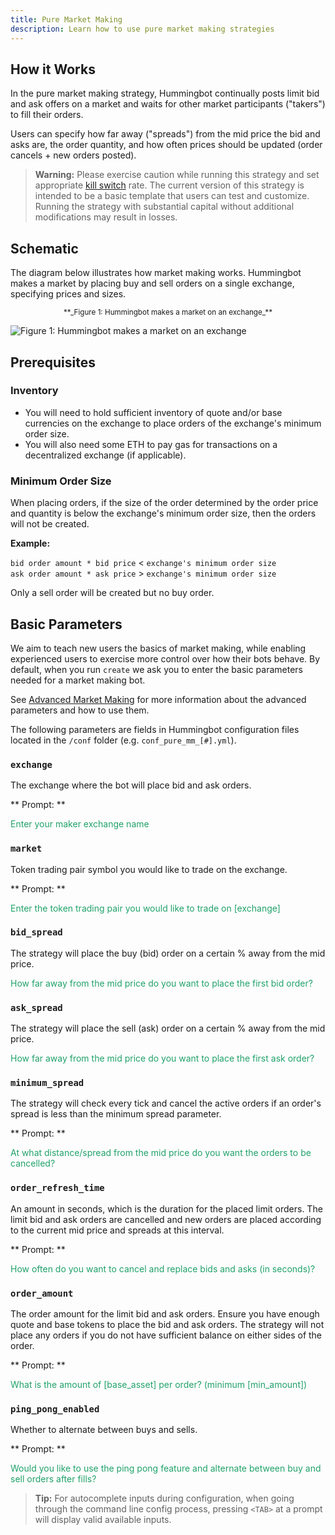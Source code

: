 ```yaml
---
title: Pure Market Making
description: Learn how to use pure market making strategies
---
```


## How it Works

In the pure market making strategy, Hummingbot continually posts limit bid and ask offers on a market and waits for other market participants ("takers") to fill their orders.

Users can specify how far away ("spreads") from the mid price the bid and asks are, the order quantity, and how often prices should be updated (order cancels + new orders posted).

> **Warning:** Please exercise caution while running this strategy and set appropriate [kill switch](/operation/command-ref/#kill-switch) rate. The current version of this strategy is intended to be a basic template that users can test and customize. Running the strategy with substantial capital without additional modifications may result in losses.

## Schematic

The diagram below illustrates how market making works. Hummingbot makes a market by placing buy and sell orders on a single exchange, specifying prices and sizes.

<small>
  <center>**_Figure 1: Hummingbot makes a market on an exchange_**</center>
</small>

![Figure 1: Hummingbot makes a market on an exchange](/img/pure-mm.png)

## Prerequisites

### Inventory

- You will need to hold sufficient inventory of quote and/or base currencies on the exchange to place orders of the exchange's minimum order size.
- You will also need some ETH to pay gas for transactions on a decentralized exchange (if applicable).

### Minimum Order Size

When placing orders, if the size of the order determined by the order price and quantity is below the exchange's minimum order size, then the orders will not be created.

**Example:**

`bid order amount * bid price` < `exchange's minimum order size`<br/>
`ask order amount * ask price` > `exchange's minimum order size`

Only a sell order will be created but no buy order.

## Basic Parameters

We aim to teach new users the basics of market making, while enabling experienced users to exercise more control over how their bots behave. By default, when you run `create` we ask you to enter the basic parameters needed for a market making bot.

See [Advanced Market Making](/strategies/adv-market-making) for more information about the advanced parameters and how to use them.

The following parameters are fields in Hummingbot configuration files located in the `/conf` folder (e.g. `conf_pure_mm_[#].yml`).

### `exchange`

The exchange where the bot will place bid and ask orders.

** Prompt: **

<div style={{ padding: "10px 20px", backgroundColor: "#1c1c1c" }}>
  <font color="#20a26a">Enter your maker exchange name</font>
</div>

### `market`

Token trading pair symbol you would like to trade on the exchange.

** Prompt: **

<div style={{ padding: "10px 20px", backgroundColor: "#1c1c1c" }}>
  <font color="#20a26a">
    Enter the token trading pair you would like to trade on [exchange]
  </font>
</div>

### `bid_spread`

The strategy will place the buy (bid) order on a certain % away from the mid price.

<div style={{ padding: "10px 20px", backgroundColor: "#1c1c1c" }}>
  <font color="#20a26a">
    How far away from the mid price do you want to place the first bid order?
  </font>
</div>

### `ask_spread`

The strategy will place the sell (ask) order on a certain % away from the mid price.

<div style={{ padding: "10px 20px", backgroundColor: "#1c1c1c" }}>
  <font color="#20a26a">
    How far away from the mid price do you want to place the first ask order?
  </font>
</div>

### `minimum_spread`

The strategy will check every tick and cancel the active orders if an order's spread is less than the minimum spread parameter.

** Prompt: **

<div style={{ padding: "10px 20px", backgroundColor: "#1c1c1c" }}>
  <font color="#20a26a">
    At what distance/spread from the mid price do you want the orders to be
    cancelled?
  </font>
</div>

### `order_refresh_time`

An amount in seconds, which is the duration for the placed limit orders. The limit bid and ask orders are cancelled and new orders are placed according to the current mid price and spreads at this interval.

** Prompt: **

<div style={{ padding: "10px 20px", backgroundColor: "#1c1c1c" }}>
  <font color="#20a26a">
    How often do you want to cancel and replace bids and asks (in seconds)?
  </font>
</div>

### `order_amount`

The order amount for the limit bid and ask orders. Ensure you have enough quote and base tokens to place the bid and ask orders. The strategy will not place any orders if you do not have sufficient balance on either sides of the order. <br/>

** Prompt: **

<div style={{ padding: "10px 20px", backgroundColor: "#1c1c1c" }}>
  <font color="#20a26a">
    What is the amount of [base_asset] per order? (minimum [min_amount])
  </font>
</div>

### `ping_pong_enabled`

Whether to alternate between buys and sells.

** Prompt: **

<div style={{ padding: "10px 20px", backgroundColor: "#1c1c1c" }}>
  <font color="#20a26a">
    Would you like to use the ping pong feature and alternate between buy and
    sell orders after fills?
  </font>
</div>

> **Tip:** For autocomplete inputs during configuration, when going through the command line config process, pressing `<TAB>` at a prompt will display valid available inputs.

